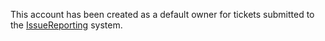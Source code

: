 This account has been created as a default owner for tickets submitted to the [[IssueReporting]] system.